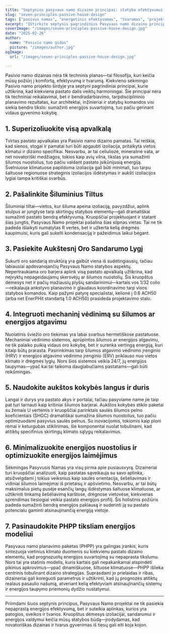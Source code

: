 ```yaml
---
title: "Septynios pasyvaus namo dizaino principai: statyba efektyvumui ir komfortui"
slug: "seven-principles-passive-house-design"
tags: ["pasivus namas", "energetinis efektyvumas", "tvarumas", "projektavimo principai"]
excerpt: "Ištirkite septynis pagrindinius Pasyvaus namo dizaino principus, kurie užtikrina aukštą energijos efektyvumą, išskirtinę vidaus oro kokybę ir ilgalaikį komfortą kiekviename klimate."
coverImage: "/images/seven-principles-passive-house-design.jpg"
date: "2025-02-26"
author:
  name: "Pasivio namo gidas"
  picture: "/images/author.jpg"
ogImage:
  url: "/images/seven-principles-passive-house-design.jpg"

---
```

Pasivio namo dizainas nėra tik techninis planas—tai filosofija, kuri keičia mūsų požiūrį į komfortą, efektyvumą ir tvarumą. Kiekvieno sėkmingo Pasivio namo projekto širdyje yra septyni pagrindiniai principai, kurie užtikrina, kad kiekviena pastato dalis veiktų harmoningai. Šie principai nėra tik techniniai reikalavimai, bet ir bendradarbiavimo, tarpdisciplininio planavimo rezultatas, kur architektai, inžinieriai ir statybų komandos visi siekia bendro tikslo: sumažinti energijos suvartojimą, tuo pačiu gerinant vidaus gyvenimo kokybę.

## 1. Superizoliuokite visą apvalkalą

Tvirtas pastato apvalkalas yra Pasivio namo dizaino pamatas. Tai reiškia, kad sienos, stogai ir pamatai turi būti apgaubti izoliacija, pritaikyta vietos klimatui ir dizaino specifikai. Nesvarbu, ar tai celiuliozė, mineralinė vata, ar net novatoriški medžiagos, tokios kaip avių vilna, tikslas yra sumažinti šilumos nuostolius, tuo pačiu valdant pastato įsikūnijusią energiją. Švelniuose klimatuose papildoma izoliacija gali būti minimali, tuo tarpu šaltuose regionuose strateginis izoliacijos išdėstymas ir aukšti izoliacijos lygiai tampa kritiškai svarbūs.
## 2. Pašalinkite Šiluminius Tiltus

Šiluminiai tiltai—vietos, kur šiluma apeina izoliaciją, pavyzdžiui, aplink stulpus ar jungtyse tarp skirtingų statybos elementų—gali dramatiškai sumažinti pastato bendrą efektyvumą. Kruopščiai projektuojant ir statant šias jungtis, Pasyvaus Namo projektai pašalina šias silpnas vietas. Tai ne tik padeda išlaikyti numatytas R vertes, bet ir užkerta kelią drėgmės kaupimuisi, kuris gali sukelti kondensaciją ir pažeidimus laikui bėgant.

## 3. Pasiekite Aukštesnį Oro Sandarumo Lygį

Sukurti oro sandarią struktūrą yra galbūt viena iš sudėtingiausių, tačiau labiausiai apdovanojančių Pasyvaus Namo statybos aspektų. Nepertraukiama oro barjera aplink visą pastato apvalkalą užtikrina, kad neįvyktų nepageidaujamų skersvėjų ar šilumos nuostolių. Šis kruopštus dėmesys net ir pačių mažiausių plyšių sandarinimui—kartais vos 1/32 colio—reikalauja ankstyvo planavimo ir glaudaus koordinavimo tarp visos statybos komandos. Kaip pažymi patyrę specialistai, kelionė į 0.6 ACH50 (arba net EnerPHit standartą 1.0 ACH50) prasideda projektavimo stalo.
## 4. Integruoti mechaninį vėdinimą su šilumos ar energijos atgavimu

Nuolatinis šviežio oro tiekimas yra labai svarbus hermetiškose pastatuose. Mechaniniai vėdinimo sistemos, aprūpintos šilumos ar energijos atgavimu, ne tik palaiko puikią vidaus oro kokybę, bet ir surenka vertingą energiją, kuri kitaip būtų prarasta. Pasirinkimas tarp šilumos atgavimo vėdinimo įrenginio (HRV) ir energijos atgavimo vėdinimo įrenginio (ERV) priklauso nuo vietos klimato ir drėgmės lygių. Nors šios sistemos veikia 24/7, jų energijos taupymas—ypač kai tai taikoma daugiabučiams pastatams—gali būti reikšmingas.

## 5. Naudokite aukštos kokybės langus ir duris

Langai ir durys yra pastato akys ir portalai, tačiau pasyviame name jie taip pat turi tarnauti kaip kritiniai šilumos barjerai. Aukštos kokybės stiklo paketai su žemais U vertėmis ir kruopščiai parinktais saulės šilumos pelno koeficientais (SHGC) dramatiškai sumažina šilumos nuostolius, tuo pačiu optimizuodami pasyvius saulės pelnus. Su inovacijomis, tokiomis kaip ploni rėmai ir keturgubas stiklinimas, šie komponentai nuolat tobulinami, kad atitiktų specifinius skirtingų klimato sąlygų reikalavimus.
## 6. Minimalizuokite energijos nuostolius ir optimizuokite energijos laimėjimus

Sėkmingas Pasyvusis Namas yra visų pirma apie pusiausvyrą. Dizaineriai turi kruopščiai analizuoti, kaip pastatas sąveikauja su savo aplinka, atsižvelgdami į tokius veiksnius kaip saulės orientacija, šešėliavimas ir vidiniai šilumos laimėjimai iš prietaisų ir apšvietimo. Nesvarbu, ar tai būtų maksimalus pietų pusėje esančių langų išdėstymas šaltuose klimatuose, ar užtikrinti tinkamą šešėliavimą karštose, drėgnose vietovėse, kiekvienas sprendimas tiesiogiai veikia pastato energijos profilį. Šis holistinis požiūris padeda sumažinti bendrą energijos paklausą ir suderinti ją su pastato potencialu gaminti atsinaujinančią energiją vietoje.

## 7. Pasinaudokite PHPP tiksliam energijos modeliui

Pasyvaus namo planavimo paketas (PHPP) yra galingas įrankis, kuris sintezuoja vietinius klimato duomenis su kiekvienu pastato dizaino elementu, kad prognozuotų energijos suvartojimą su nepaprasta tikslumu. Nors tai yra statinis modelis, kuris kartais gali nepakankamai atspindėti pikinius apkrovimus—ypač dinamiškuose, šiltuose klimatuose—PHPP išlieka centrinis tobulinant dizaino strategijas. Suprasdami jo prielaidas ir ribas, dizaineriai gali koreguoti parametrus ir užtikrinti, kad jų prognozės atitiktų realaus pasaulio našumą, atveriant kelią efektyviam atsinaujinančių sistemų ir energijos taupymo priemonių dydžio nustatymui.

---

Priimdami šiuos septynis principus, Pasyvaus Namo projektai ne tik pasiekia nepaprastą energijos efektyvumą, bet ir suteikia aplinkas, kurios yra patogios, sveikos ir tvarios. Kruopštus dėmesys izoliacijai, sandarumui ir energijos valdymui keičia mūsų statybos būdą—įrodydamas, kad novatoriškas dizainas ir tvarus gyvenimas iš tiesų gali eiti koja kojon.
